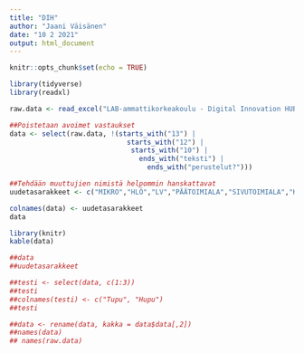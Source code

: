 ```yaml
---
title: "DIH"
author: "Jaani Väisänen"
date: "10 2 2021"
output: html_document
---
```


```r
knitr::opts_chunk$set(echo = TRUE)
```

```r
library(tidyverse)
library(readxl)
```

```r
raw.data <- read_excel("LAB-ammattikorkeakoulu - Digital Innovation HUB 2020_data.xlsx")

##Poistetaan avoimet vastaukset
data <- select(raw.data, !(starts_with("13") | 
                             starts_with("12") | 
                              starts_with("10") |
                                ends_with("teksti") |
                                  ends_with("perustelut?")))

##Tehdään muuttujien nimistä helpommin hanskattavat
uudetasarakkeet <- c("MIKRO","HLÖ","LV","PÄÄTOIMIALA","SIVUTOIMIALA","KUNTA","SEUTUKUNTA","MAAKUNTA","ASEMA","HLÖMÄÄRÄ","PERUSTETTU","KASVUHALU","KÄYT_NETTIS","KÄYT_SOME","KÄYT_VERKKOKAUPPA","KÄYT_VIDEONEUV","KÄYT_PILVI","KÄYT_KALENTERI","KÄYT_VERKKO-OSTO","KÄYT_AI","KÄYT_BIG-DATA","KÄYT_IOT","KÄYT_TALHA","KÄYT_CRM","TÄRK_MARK","TÄRK_ASKO","TÄRK_TTURVA","TÄRK_PAPMAT","TÄRK_AI","TÄRK_PILVI","TÄRK_MYYNTIPR","TÄRK_SISJÄRJ","OSAA_MARK","OSAA_ASKO","OSAA_TTURVA","OSAA_PAPMAT","OSAA_AI","OSAA_PILVI","OSAA_MYYNTIPR","OSAA_SISJÄRJ","HYÖTY_AJANSÄÄSTÖ","HYÖTY_MATKAKULU","HYÖTY_ASTARPEET","HYÖTY_OPTOIMINTA","HYÖTY_ANSAINTAMALLI","HYÖTY_VERKOSTO","TOT_AJANSÄÄSTÖ","TOT_MATKAKULU","TOT_ASTARPEET","TOT_OPTOIMINTA","TOT_ANSAINTAMALLI","TOT_VERKOSTO","DIGIVAHVISTUS","DIGIESTE","KOR_NETTI","KOR_SOME","KOR_VERKKOKAUPPA","KOR_VIDEO","KOR_PILVI","KOR_KALENTERI","KOR_AI","KOR_BIG-DATA","KOR_IOT")

colnames(data) <- uudetasarakkeet
data

library(knitr)
kable(data)

##data
##uudetasarakkeet

##testi <- select(data, c(1:3))
##testi
##colnames(testi) <- c("Tupu", "Hupu")
##testi

##data <- rename(data, kakka = data$data[,2])
##names(data)
## names(raw.data)
```